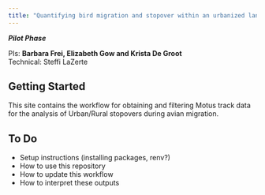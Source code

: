 ```yaml
---
title: "Quantifying bird migration and stopover within an urbanized landscapes using Motus data"
---
```


__*Pilot Phase*__

PIs: **Barbara Frei, Elizabeth Gow and Krista De Groot**  
Technical: Steffi LaZerte


## Getting Started

This site contains the workflow for obtaining and filtering Motus track data
for the analysis of Urban/Rural stopovers during avian migration.


## To Do

- Setup instructions (installing packages, renv?)
- How to use this repository
- How to update this workflow
- How to interpret these outputs